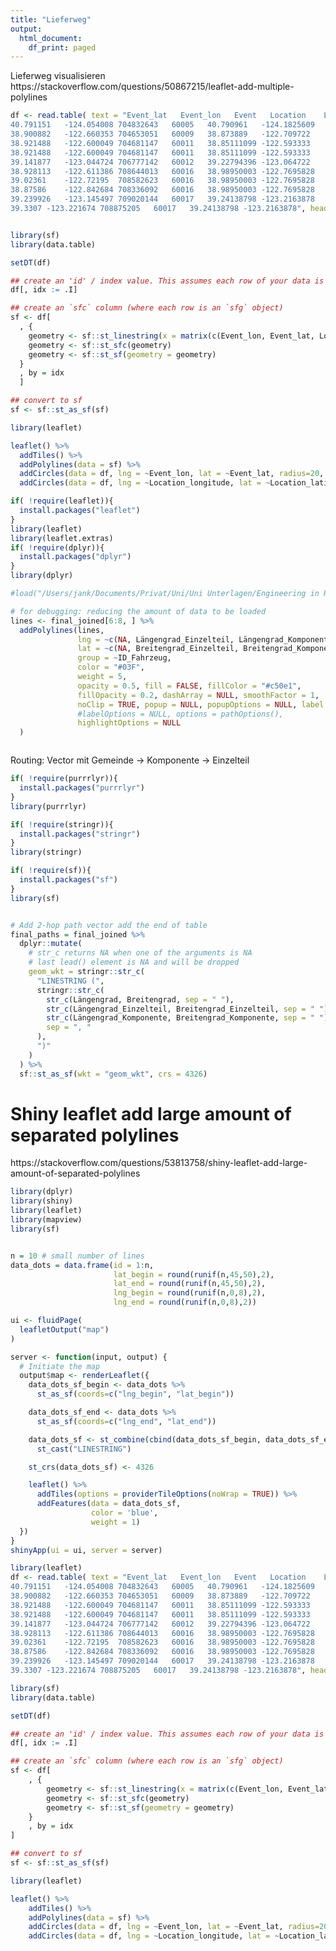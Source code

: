 ```yaml
---
title: "Lieferweg"
output:
  html_document:
    df_print: paged
---
```


Lieferweg visualisieren
https://stackoverflow.com/questions/50867215/leaflet-add-multiple-polylines
```r
df <- read.table( text = "Event_lat   Event_lon   Event   Location    Location_latitude   Location_longitude
40.791151   -124.054008 704832643   60005   40.790961   -124.1825609
38.900882   -122.660353 704653051   60009   38.873889   -122.709722
38.921488   -122.600049 704681147   60011   38.85111099 -122.593333
38.921488   -122.600049 704681147   60011   38.85111099 -122.593333
39.141877   -123.044724 706777142   60012   39.22794396 -123.064722
38.928113   -122.611386 708644013   60016   38.98950003 -122.7695828
39.02361    -122.72195  708582623   60016   38.98950003 -122.7695828
38.87586    -122.842684 708336092   60016   38.98950003 -122.7695828
39.239926   -123.145497 709020144   60017   39.24138798 -123.2163878
39.3307 -123.221674 708875205   60017   39.24138798 -123.2163878", header = TRUE)


library(sf)
library(data.table)

setDT(df)   

## create an 'id' / index value. This assumes each row of your data is a separate line. 
df[, idx := .I]

## create an `sfc` column (where each row is an `sfg` object)
sf <- df[
  , {
    geometry <- sf::st_linestring(x = matrix(c(Event_lon, Event_lat, Location_longitude, Location_latitude), ncol = 2, byrow = T))
    geometry <- sf::st_sfc(geometry)
    geometry <- sf::st_sf(geometry = geometry)
  }
  , by = idx
  ]

## convert to sf
sf <- sf::st_as_sf(sf)

library(leaflet)

leaflet() %>%
  addTiles() %>%
  addPolylines(data = sf) %>%
  addCircles(data = df, lng = ~Event_lon, lat = ~Event_lat, radius=20, color = "red", group = "events") %>% 
  addCircles(data = df, lng = ~Location_longitude, lat = ~Location_latitude, radius=20, color = "blue", group = 'Locations')
```



```r
if( !require(leaflet)){
  install.packages("leaflet")
}
library(leaflet)
library(leaflet.extras)
if( !require(dplyr)){
  install.packages("dplyr")
}
library(dplyr)

#load("/Users/jank/Documents/Privat/Uni/Uni Unterlagen/Engineering in R/Github Projects in R/IDA_case_study/project/Datensatz_tidy.RData")

# for debugging: reducing the amount of data to be loaded
lines <- final_joined[6:8, ] %>%
  addPolylines(lines, 
               lng = ~c(NA, Längengrad_Einzelteil, Längengrad_Komponente, Längengrad, NA),
               lat = ~c(NA, Breitengrad_Einzelteil, Breitengrad_Komponente, Breitengrad, NA),
               group = ~ID_Fahrzeug,
               color = "#03F",
               weight = 5,
               opacity = 0.5, fill = FALSE, fillColor = "#c50e1",
               fillOpacity = 0.2, dashArray = NULL, smoothFactor = 1,
               noClip = TRUE, popup = NULL, popupOptions = NULL, label = NULL,
               #labelOptions = NULL, options = pathOptions(),
               highlightOptions = NULL
  )



```


Routing: Vector mit Gemeinde -> Komponente -> Einzelteil
```r
if( !require(purrrlyr)){
  install.packages("purrrlyr")
}
library(purrrlyr)

if( !require(stringr)){
  install.packages("stringr")
}
library(stringr)

if( !require(sf)){
  install.packages("sf")
}
library(sf)


# Add 2-hop path vector add the end of table
final_paths = final_joined %>%
  dplyr::mutate(
    # str_c returns NA when one of the arguments is NA
    # last lead() element is NA and will be dropped
    geom_wkt = stringr::str_c(
      "LINESTRING (",
      stringr::str_c(
        str_c(Längengrad, Breitengrad, sep = " "),
        str_c(Längengrad_Einzelteil, Breitengrad_Einzelteil, sep = " "),
        str_c(Längengrad_Komponente, Breitengrad_Komponente, sep = " "),
        sep = ", "
      ),
      ")"
    )
  ) %>%
  sf::st_as_sf(wkt = "geom_wkt", crs = 4326)
```

# Shiny leaflet add large amount of separated polylines

https://stackoverflow.com/questions/53813758/shiny-leaflet-add-large-amount-of-separated-polylines

```r
library(dplyr)
library(shiny)
library(leaflet)
library(mapview)
library(sf)


n = 10 # small number of lines 
data_dots = data.frame(id = 1:n,
                       lat_begin = round(runif(n,45,50),2),
                       lat_end = round(runif(n,45,50),2),
                       lng_begin = round(runif(n,0,8),2),
                       lng_end = round(runif(n,0,8),2))

ui <- fluidPage(
  leafletOutput("map")
)

server <- function(input, output) {
  # Initiate the map
  output$map <- renderLeaflet({
    data_dots_sf_begin <- data_dots %>% 
      st_as_sf(coords=c("lng_begin", "lat_begin"))

    data_dots_sf_end <- data_dots %>% 
      st_as_sf(coords=c("lng_end", "lat_end"))

    data_dots_sf <- st_combine(cbind(data_dots_sf_begin, data_dots_sf_end)) %>% 
      st_cast("LINESTRING")

    st_crs(data_dots_sf) <- 4326

    leaflet() %>% 
      addTiles(options = providerTileOptions(noWrap = TRUE)) %>%
      addFeatures(data = data_dots_sf,
                  color = 'blue',
                  weight = 1)
  })
}
shinyApp(ui = ui, server = server)
```

```r
library(leaflet)
df <- read.table( text = "Event_lat   Event_lon   Event   Location    Location_latitude   Location_longitude
40.791151   -124.054008 704832643   60005   40.790961   -124.1825609
38.900882   -122.660353 704653051   60009   38.873889   -122.709722
38.921488   -122.600049 704681147   60011   38.85111099 -122.593333
38.921488   -122.600049 704681147   60011   38.85111099 -122.593333
39.141877   -123.044724 706777142   60012   39.22794396 -123.064722
38.928113   -122.611386 708644013   60016   38.98950003 -122.7695828
39.02361    -122.72195  708582623   60016   38.98950003 -122.7695828
38.87586    -122.842684 708336092   60016   38.98950003 -122.7695828
39.239926   -123.145497 709020144   60017   39.24138798 -123.2163878
39.3307 -123.221674 708875205   60017   39.24138798 -123.2163878", header = TRUE)

library(sf)
library(data.table)

setDT(df)   

## create an 'id' / index value. This assumes each row of your data is a separate line. 
df[, idx := .I]

## create an `sfc` column (where each row is an `sfg` object)
sf <- df[
    , {
        geometry <- sf::st_linestring(x = matrix(c(Event_lon, Event_lat, Location_longitude, Location_latitude), ncol = 2, byrow = T))
        geometry <- sf::st_sfc(geometry)
        geometry <- sf::st_sf(geometry = geometry)
    }
    , by = idx
]

## convert to sf
sf <- sf::st_as_sf(sf)

library(leaflet)

leaflet() %>%
    addTiles() %>%
    addPolylines(data = sf) %>%
    addCircles(data = df, lng = ~Event_lon, lat = ~Event_lat, radius=20, color = "red", group = "events") %>% 
    addCircles(data = df, lng = ~Location_longitude, lat = ~Location_latitude, radius=20, color = "blue", group = 'Locations')

```

